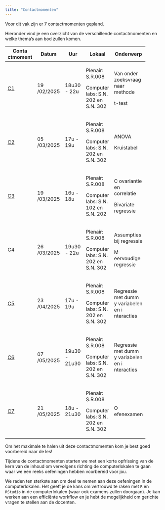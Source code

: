```yaml
---
title: "Contactmomenten"
---
```


Voor dit vak zijn er 7 contactmomenten gepland.

Hieronder vind je een overzicht van de verschillende contactmomenten en
welke thema's aan bod zullen komen.

+------------+------------+------------+------------+------------+
| Conta      | Datum      | Uur        | Lokaal     | Onderwerp  |
| ctmoment   |            |            |            |            |
+============+============+============+============+============+
| [C1](      | 19         | 18u30 -    | Plenair:   | Van        |
| C1/C1.qmd) | /02/2025   | 22u        | S.R.008    | onder      |
|            |            |            |            | zoeksvraag |
|            |            |            | Computer   | naar       |
|            |            |            | labs: S.N. | methode    |
|            |            |            | 202 en     |            |
|            |            |            | S.N. 302   | t-test     |
+------------+------------+------------+------------+------------+
| [C2](      | 05         | 17u - 19u  | Plenair:   | ANOVA      |
| C2/C2.qmd) | /03/2025   |            | S.R.008    |            |
|            |            |            |            | Kruistabel |
|            |            |            | Computer   |            |
|            |            |            | labs: S.N. |            |
|            |            |            | 202 en     |            |
|            |            |            | S.N. 302   |            |
+------------+------------+------------+------------+------------+
| [C3](      | 19         | 16u - 18u  | Plenair:   | C          |
| C3/C3.qmd) | /03/2025   |            | S.R.008    | ovariantie |
|            |            |            |            | en         |
|            |            |            | Computer   | correlatie |
|            |            |            | labs: S.N. |            |
|            |            |            | 102 en     | Bivariate  |
|            |            |            | S.N. 202   | regressie  |
+------------+------------+------------+------------+------------+
| [C4](      | 26         | 19u30 -    | Plenair:   | Assumpties |
| C4/C4.qmd) | /03/2025   | 22u        | S.R.008    | bij        |
|            |            |            |            | regressie  |
|            |            |            | Computer   |            |
|            |            |            | labs: S.N. | M          |
|            |            |            | 202 en     | eervoudige |
|            |            |            | S.N. 302   | regressie  |
+------------+------------+------------+------------+------------+
| [C5](      | 23         | 17u - 19u  | Plenair:   | Regressie  |
| C5/C5.qmd) | /04/2025   |            | S.R.008    | met dumm   |
|            |            |            |            | y          |
|            |            |            | Computer   | variabelen |
|            |            |            | labs: S.N. | en         |
|            |            |            | 202 en     | i          |
|            |            |            | S.N. 302   | nteracties |
+------------+------------+------------+------------+------------+
| [C6](      | 07         | 19u30 -    | Plenair:   | Regressie  |
| C6/C6.qmd) | /05/2025   | 21u30      | S.R.008    | met dumm   |
|            |            |            |            | y          |
|            |            |            | Computer   | variabelen |
|            |            |            | labs: S.N. | en         |
|            |            |            | 202 en     | i          |
|            |            |            | S.N. 302   | nteracties |
+------------+------------+------------+------------+------------+
| [C7](      | 21         | 18u -      | Plenair:   | O          |
| C7/C7.qmd) | /05/2025   | 21u30      | S.R.008    | efenexamen |
|            |            |            |            |            |
|            |            |            | Computer   |            |
|            |            |            | labs: S.N. |            |
|            |            |            | 202 en     |            |
|            |            |            | S.N. 302   |            |
+------------+------------+------------+------------+------------+

::: callout-important
Om het maximale te halen uit deze contactmomenten kom je best goed
voorbereid naar de les!

Tijdens de contactmomenten starten we met een korte opfrissing van de
kern van de inhoud om vervolgens richting de computerlokalen te gaan
waar we een reeks oefeningen hebben voorbereid voor jou.

We raden ten sterkste aan om deel te nemen aan deze oefeningen in de
computerlokalen. Het geeft je de kans om vertrouwd te raken met `R` en
`RStudio` in de computerlokalen (waar ook examens zullen doorgaan). Je
kan werken aan een efficiënte workflow en je hebt de mogelijkheid om
gerichte vragen te stellen aan de docenten.
:::
